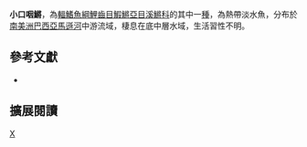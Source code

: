 {{Speciesbox 
| taxon = Laimosemion uatuman
| status = NE
| status_system = IUCN3.1
| authority =  [[Costa|Costa]], 2004
| synonyms = 
}}
'''小口咽鱂'''，為[[輻鰭魚綱|輻鰭魚綱]][[鯉齒目|鯉齒目]][[鰕鱂亞目|鰕鱂亞目]][[溪鱂科|溪鱂科]]的其中一[[種|種]]，為熱帶淡水魚，分布於[[南美洲|南美洲]][[巴西|巴西]][[亞馬遜河|亞馬遜河]]中游流域，棲息在底中層水域，生活習性不明。
== 參考文獻 ==
*{{FishBase_species|genus=Laimosemion|species=uatuman|year=2014|month=9}}

== 擴展閱讀 ==
{{refbegin}}
{{wikispecies-inline|Laimosemion uatuman|小口咽鱂}}
{{refend}}
{{Taxonbar|from=Q5538260}}

[[Category:咽鱂屬|X]]


{{魚類小作品}}
